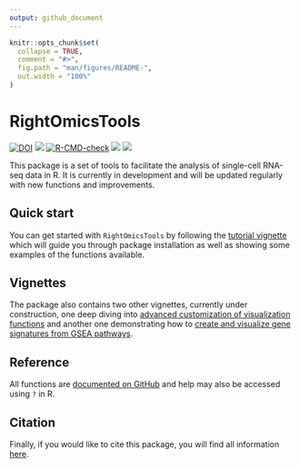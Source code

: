 ```yaml
---
output: github_document
---
```


<!-- README.md is generated from README.Rmd. Please edit that file -->

```r
knitr::opts_chunk$set(
  collapse = TRUE,
  comment = "#>",
  fig.path = "man/figures/README-",
  out.width = "100%"
)
```

# RightOmicsTools

<!-- badges: start -->
[![DOI](https://zenodo.org/badge/DOI/10.5281/zenodo.12518910.svg)](https://doi.org/10.5281/zenodo.12518910)
[![](https://img.shields.io/badge/devel%20version-2.0.0-orange.svg)](https://github.com/Alexis-Varin/RightOmicsTools)
[![R-CMD-check](https://github.com/Alexis-Varin/RightOmicsTools/actions/workflows/R-CMD-check.yaml/badge.svg)](https://github.com/Alexis-Varin/RightOmicsTools/actions/workflows/R-CMD-check.yaml)
[![](https://img.shields.io/github/languages/code-size/Alexis-Varin/RightOmicsTools.svg)](https://github.com/Alexis-Varin/RightOmicsTools)
[![](https://img.shields.io/github/last-commit/Alexis-Varin/RightOmicsTools.svg)](https://github.com/Alexis-Varin/RightOmicsTools/commits/main)
<!-- badges: end -->

This package is a set of tools to facilitate the analysis of single-cell RNA-seq data in R. It is currently in development and will be updated regularly with new functions and improvements.

## Quick start

You can get started with `RightOmicsTools` by following the [tutorial vignette](https://alexis-varin.github.io/RightOmicsTools/articles/RightOmicsTools.html) which will guide you through package installation as well as showing some examples of the functions available.

## Vignettes

The package also contains two other vignettes, currently under construction, one deep diving into [advanced customization of visualization functions](https://alexis-varin.github.io/RightOmicsTools/articles/Visualization.html) and another one demonstrating how to [create and visualize gene signatures from GSEA pathways](https://alexis-varin.github.io/RightOmicsTools/articles/GSEA.html).

## Reference

All functions are [documented on GitHub](https://alexis-varin.github.io/RightOmicsTools/reference/index.html) and help may also be accessed using `?` in R.

## Citation

Finally, if you would like to cite this package, you will find all information [here](https://alexis-varin.github.io/RightOmicsTools/authors.html).
